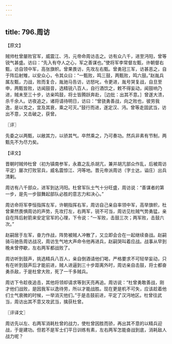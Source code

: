 ```yaml
---
---
---
```

title: 796.周访
---



【原文】

贼帅杜曾屡败官军，威震江、沔，元帝命周访击之。访有众八千，进至沔阳，曾等锐气甚盛。访曰：“先入有夺人之心，军之善谋也。”使将军李常督左甄，许朝督右甄，访自领中军，高张旗帜。曾果畏访，先攻左右甄。曾勇冠三军，访甚恶之，自于阵后射雉，以安众心，令其众曰：“一甄败，鸣三鼓，两甄败，鸣六鼓。”赵胤兵属左甄，力战，败而复合，胤驰马告访，访怒叱，令更进，胤号哭复战，自旦至申，两甄皆败，访闻鼓音，选精锐八百人，自行酒饮之，敕不得妄动，闻鼓响乃进，贼未至三十步，访亲鸣鼓，将士皆腾跃奔赴，［边批：出其不意。］曾遂大溃，杀千余人。访夜追之，诸将请待明日，访曰：“曾骁勇善战，向之败也，彼劳我逸，是以克之，宜及其衰，乘之可灭。”鼓行而进，遂定汉、沔。曾等走固武当，访出不意，又击破之，获曾。

〖评〗

先委之以两甄，以敝其力，以骄其气。卒然乘之，乃可奏功。然兵非素有节制，两甄先不为尽力矣。

【译文】

晋朝时贼帅杜曾（初为镇南参军，永嘉之乱杀胡亢，兼并胡亢部众作乱，后被周访平定）屡次打败官兵，威名震惊江、沔等地。晋元帝派周访（字士达，谥庄）出兵清剿。

周访有八千部众，进军到达沔阳。杜曾军队士气十分旺盛，周访说：“善谋者的第一步，是先一步鼓舞起部队必胜的意志力和决心。”

周访命将军李恒指挥左军，许朝指挥右军，周访自己亲自率领中军，高举旗帜，杜曾果然畏惧周访的声势，先攻打左，右两军，锐不可当，周访见杜贼气势勇猛，亲自在阵后射箭来安定官军的心理，下令说：“一军败，击鼓三次；两军败，击鼓六次。”

赵嗣居于左军，奋力作战，阵势被贼人冲散了，又立即会合在一起继续奋战。赵嗣骑马驰告周访战况，周访生气地大声命令他再进兵，赵嗣哭叫着应战。战事从早到晚未曾停歇，左右两军都战败了。

周访听到鼓声，挑选精兵八百人，亲自倒酒请他们喝，严格要求不可轻举妄动，只有在听到鼓声后才能前进，贼人进逼到三十步距离外时，周访亲自击鼓，将士都奋勇杀敌，于是杜曾大败，死了一千多贼兵。

周访下令趁夜追击，其他将领却请求等到天亮再追。周访说：“杜曾勇敢善战，刚才他们战败，是因我军以逸待劳，所以才能战胜。现在更是机不可失，应该趁着他们士气衰微的时候，一举消灭他们。”于是击鼓前进，平定了汉沔地区。杜曾往武当，周访出其不意又攻武当，擒获杜曾。

〖评译文〗

周访先以左、右两军消耗杜曾的战力，使杜曾因胜而骄，再出其不意的以精兵迎战，于是建功。但若不是军士们平日训练有素，左右两军怎能奋战到底，消耗敌人战力呢？